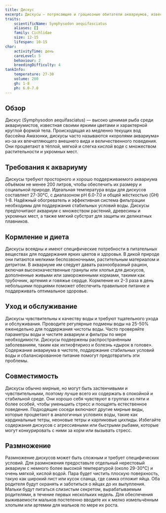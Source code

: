 ```yaml
---
title: Дискус
excerpt: Дискусы — потрясающие и грациозные обитатели аквариумов, известные своими яркими цветами и характерной круглой формой, требующие специфического ухода и условий для оптимального здоровья.
traits:
    scientificName: Symphysodon aequifasciatus
    aliases: []
    family: Cichlidae
    size: 12-15
    lifespan: 10-15
char:
    activityTime: день
    careLevel: 5
    behaviour: 2
    breedingDifficulty: 4
tankInfo:
    temperature: 27-30
    volume: 200
    gh: 1-8
    ph: 6.0-7.0
---
```


## Обзор
Дискус (Symphysodon aequifasciatus) — высоко ценимая рыба среди аквариумистов, известная своими яркими цветами и характерной круглой формой тела. Происходящая из медленно текущих вод бассейна Амазонки, дискусы часто называются «королями аквариума» из-за их впечатляющего внешнего вида и величественного поведения. Они процветают в тёплой, мягкой и слегка кислой воде с множеством растительности и укромных мест.

## Требования к аквариуму
Дискусы требуют просторного и хорошо поддерживаемого аквариума объёмом не менее 200 литров, чтобы обеспечить их размеру и социальной природе. Идеальная температура воды для дискусов составляет 27-30°C, с диапазоном pH 6.0-7.0 и общей жёсткостью (GH) 1-8. Надёжный обогреватель и эффективная система фильтрации необходимы для поддержания стабильных условий воды. Дискусы предпочитают аквариум с множеством растений, древесины и укромных мест, а также мягкий субстрат для защиты их деликатных плавников.

## Кормление и диета
Дискусы всеядны и имеют специфические потребности в питательных веществах для поддержания ярких цветов и здоровья. В дикой природе они питаются мелкими беспозвоночными, растительным материалом и детритом. В аквариуме им следует давать разнообразный рацион, включая высококачественные гранулы или хлопья для дискусов, дополненные живыми или замороженными кормами, такими как трубочник, артемия и говяжье сердце. Кормление их 2-3 раза в день небольшими порциями поможет обеспечить правильное питание и поддерживать оптимальное здоровье.

## Уход и обслуживание
Дискусы чувствительны к качеству воды и требуют тщательного ухода и обслуживания. Проводите регулярные подмены воды на 25-50% еженедельно для поддержания чистоты воды. Часто проверяйте параметры воды и чистите аквариум и фильтры по мере необходимости. Дискусы подвержены распространённым заболеваниям, таким как ихтиофтириоз и болезнь «дырок в голове». Содержание аквариума в чистоте, поддержание стабильных условий воды и сбалансированное питание помогут предотвратить эти проблемы.

## Совместимость
Дискусы обычно мирные, но могут быть застенчивыми и чувствительными, поэтому лучше всего их содержать в спокойной и стабильной среде. Они хорошо себя чувствуют в группах из пяти и более особей, чтобы уменьшить стресс и поощрять естественное поведение. Подходящие соседи включают другие мирные виды, которые процветают в аналогичных условиях воды, такие как кардинальные тетры, неоновые тетры и карликовые цихлиды. Избегайте содержания дискусов с агрессивными или быстрыми рыбами, которые могут конкурировать с ними за корм или вызывать стресс.

## Размножение
Размножение дискусов может быть сложным и требует специфических условий. Для размножения предоставьте отдельный нерестовый аквариум с немного более высокой температурой (около 29-30°C) и очень мягкой, кислой водой. Пара будет чистить плоскую поверхность, такую как широкий лист или кусок сланца, где самка отложит яйца. Оба родителя будут охранять и заботиться о яйцах до их вылупления. Мальки будут питаться слизистым секретом, вырабатываемым родителями, в течение первых нескольких недель. Для обеспечения выживаемости мальков постепенно вводите их к мелко измельчённым хлопьям или артемии для мальков по мере их роста.
